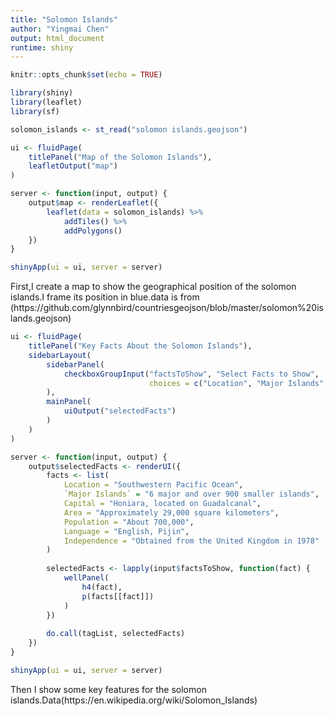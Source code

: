 ```yaml
---
title: "Solomon Islands"
author: "Yingmai Chen"
output: html_document
runtime: shiny
---
```



```r
knitr::opts_chunk$set(echo = TRUE)
```

```r
library(shiny)
library(leaflet)
library(sf)

```
```r
solomon_islands <- st_read("solomon islands.geojson")
```

```r
ui <- fluidPage(
    titlePanel("Map of the Solomon Islands"),
    leafletOutput("map")
)

server <- function(input, output) {
    output$map <- renderLeaflet({
        leaflet(data = solomon_islands) %>%
            addTiles() %>%
            addPolygons()
    })
}

shinyApp(ui = ui, server = server)
```
First,I create a map to show the geographical position of the solomon islands.I frame its position in blue.data is from
(https://github.com/glynnbird/countriesgeojson/blob/master/solomon%20islands.geojson)

```r
ui <- fluidPage(
    titlePanel("Key Facts About the Solomon Islands"),
    sidebarLayout(
        sidebarPanel(
            checkboxGroupInput("factsToShow", "Select Facts to Show", 
                               choices = c("Location", "Major Islands", "Capital", "Area", "Population", "Language", "Independence"))
        ),
        mainPanel(
            uiOutput("selectedFacts")
        )
    )
)

server <- function(input, output) {
    output$selectedFacts <- renderUI({
        facts <- list(
            Location = "Southwestern Pacific Ocean",
            `Major Islands` = "6 major and over 900 smaller islands",
            Capital = "Honiara, located on Guadalcanal",
            Area = "Approximately 29,000 square kilometers",
            Population = "About 700,000",
            Language = "English, Pijin",
            Independence = "Obtained from the United Kingdom in 1978"
        )
        
        selectedFacts <- lapply(input$factsToShow, function(fact) {
            wellPanel(
                h4(fact),
                p(facts[[fact]])
            )
        })
        
        do.call(tagList, selectedFacts)
    })
}

shinyApp(ui = ui, server = server)


```

Then I show some key features for the solomon islands.Data(https://en.wikipedia.org/wiki/Solomon_Islands)


